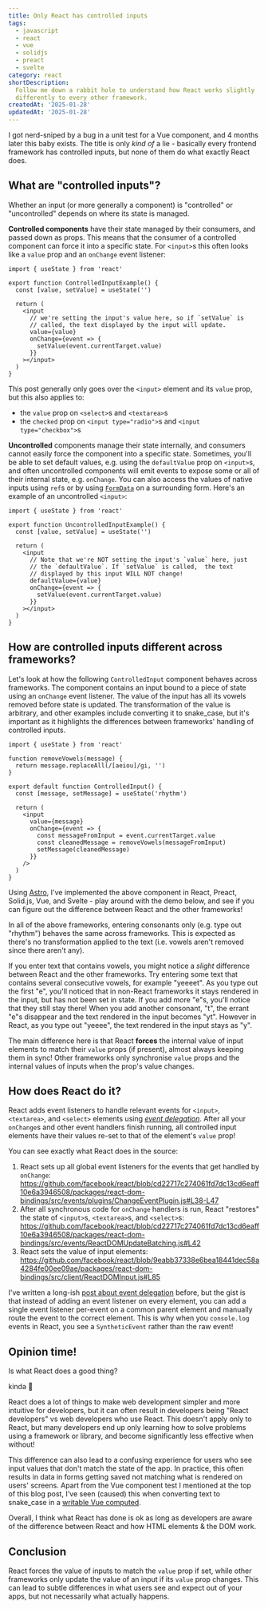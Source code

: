 ```yaml
---
title: Only React has controlled inputs
tags:
  - javascript
  - react
  - vue
  - solidjs
  - preact
  - svelte
category: react
shortDescription:
  Follow me down a rabbit hole to understand how React works slightly
  differently to every other framework.
createdAt: '2025-01-28'
updatedAt: '2025-01-28'
---
```


I got nerd-sniped by a bug in a unit test for a Vue component, and 4 months
later this baby exists. The title is only _kind of_ a lie - basically every
frontend framework has controlled inputs, but none of them do what exactly React
does.

## What are "controlled inputs"?

Whether an input (or more generally a component) is "controlled" or
"uncontrolled" depends on where its state is managed.

**Controlled components** have their state managed by their consumers, and
passed down as props. This means that the consumer of a controlled component can
force it into a specific state. For `<input>`s this often looks like a `value`
prop and an `onChange` event listener:

```tsx title="controlled-input.tsx" nojs
import { useState } from 'react'

export function ControlledInputExample() {
  const [value, setValue] = useState('')

  return (
    <input
      // we're setting the input's value here, so if `setValue` is
      // called, the text displayed by the input will update.
      value={value}
      onChange={event => {
        setValue(event.currentTarget.value)
      }}
    ></input>
  )
}
```

<Note variant="info">

This post generally only goes over the `<input>` element and its `value` prop,
but this also applies to:

- the `value` prop on `<select>`s and `<textarea>`s
- the `checked` prop on `<input type="radio">`s and `<input type="checkbox">`s

</Note>

**Uncontrolled** components manage their state internally, and consumers cannot
easily force the component into a specific state. Sometimes, you'll be able to
set default values, e.g. using the `defaultValue` prop on `<input>`s, and often
uncontrolled components will emit events to expose some or all of their internal
state, e.g. `onChange`. You can also access the values of native inputs using
`ref`s or by using [`FormData`](/blog/formdata) on a surrounding form. Here's an
example of an uncontrolled `<input>`:

```tsx title="uncontrolled-input.tsx" nojs
import { useState } from 'react'

export function UncontrolledInputExample() {
  const [value, setValue] = useState('')

  return (
    <input
      // Note that we're NOT setting the input's `value` here, just
      // the `defaultValue`. If `setValue` is called,  the text
      // displayed by this input WILL NOT change!
      defaultValue={value}
      onChange={event => {
        setValue(event.currentTarget.value)
      }}
    ></input>
  )
}
```

## How are controlled inputs different across frameworks?

Let's look at how the following `ControlledInput` component behaves across
frameworks. The component contains an input bound to a piece of state using an
`onChange` event listener. The value of the input has all its vowels removed
before state is updated. The transformation of the value is arbitrary, and other
examples include converting it to snake_case, but it's important as it
highlights the differences between frameworks' handling of controlled inputs.

```tsx
import { useState } from 'react'

function removeVowels(message) {
  return message.replaceAll(/[aeiou]/gi, '')
}

export default function ControlledInput() {
  const [message, setMessage] = useState('rhythm')

  return (
    <input
      value={message}
      onChange={event => {
        const messageFromInput = event.currentTarget.value
        const cleanedMessage = removeVowels(messageFromInput)
        setMessage(cleanedMessage)
      }}
    />
  )
}
```

Using [Astro](https://astro.build), I've implemented the above component in
React, Preact, Solid.js, Vue, and Svelte - play around with the demo below, and
see if you can figure out the difference between React and the other frameworks!

<Sandbox
  title="Framework controlled component comparison"
  src="https://stackblitz.com/edit/controlled-inputs?ctl=1&embed=1&hideExplorer=1&hideNavigation=1&theme=dark&view=preview"
/>

In all of the above frameworks, entering consonants only (e.g. type out
"rhythm") behaves the same across frameworks. This is expected as there's no
transformation applied to the text (i.e. vowels aren't removed since there
aren't any).

If you enter text that contains vowels, you might notice a _slight_ difference
between React and the other frameworks. Try entering some text that contains
several consecutive vowels, for example "yeeeet". As you type out the first "e",
you'll noticed that in non-React frameworks it stays rendered in the input, but
has not been set in state. If you add more "e"s, you'll notice that they still
stay there! When you add another consonant, "t", the errant "e"s disappear and
the text rendered in the input becomes "yt". However in React, as you type out
"yeeee", the text rendered in the input stays as "y".

The main difference here is that React **forces** the internal value of input
elements to match their `value` props (if present), almost always keeping them
in sync! Other frameworks only synchronise `value` props and the internal values
of inputs when the prop's value changes.

## How does React do it?

React adds event listeners to handle relevant events for `<input>`,
`<textarea>`, and `<select>` elements using
[<Sparkles> _event delegation_</Sparkles>](#event-delegation). After all your
`onChange`s and other event handlers finish running, all controlled input
elements have their values re-set to that of the element's `value` prop!

You can see exactly what React does in the source:

1. React sets up all global event listeners for the events that get handled by
   `onChange`:
   https://github.com/facebook/react/blob/cd22717c274061fd7dc13cd6eaff10e6a3946508/packages/react-dom-bindings/src/events/plugins/ChangeEventPlugin.js#L38-L47
2. After all synchronous code for `onChange` handlers is run, React "restores"
   the state of `<input>`s, `<textarea>`s, and `<select>`s:
   https://github.com/facebook/react/blob/cd22717c274061fd7dc13cd6eaff10e6a3946508/packages/react-dom-bindings/src/events/ReactDOMUpdateBatching.js#L42
3. React sets the value of input elements:
   https://github.com/facebook/react/blob/9eabb37338e6bea18441dec58a4284fe00ee09ae/packages/react-dom-bindings/src/client/ReactDOMInput.js#L85

<Note variant="info" id="event-delegation" title="What is event delegation?">

I've written a long-ish [post about event delegation](/blog/event-delegation)
before, but the gist is that instead of adding an event listener on every
element, you can add a single event listener per-event on a common parent
element and manually route the event to the correct element. This is why when
you `console.log` events in React, you see a `SyntheticEvent` rather than the
raw event!

</Note>

## Opinion time!

Is what React does a good thing?

kinda 🙂

React does a lot of things to make web development simpler and more intuitive
for developers, but it can often result in developers being "React developers"
vs web developers who use React. This doesn't apply only to React, but many
developers end up only learning how to solve problems using a framework or
library, and become significantly less effective when without!

This difference can also lead to a confusing experience for users who see input
values that don't match the state of the app. In practice, this often results in
data in forms getting saved not matching what is rendered on users' screens.
Apart from the Vue component test I mentioned at the top of this blog post, I've
seen (caused) this when converting text to snake_case in a
[writable Vue computed](https://vuejs.org/guide/essentials/computed.html#writable-computed).

Overall, I think what React has done is ok as long as developers are aware of
the difference between React and how HTML elements & the DOM work.

## Conclusion

React forces the value of inputs to match the `value` prop if set, while other
frameworks only update the value of an input if its `value` prop changes. This
can lead to subtle differences in what users see and expect out of your apps,
but not necessarily what actually happens.
